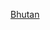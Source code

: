 {{navbox
| name   = 不丹足球
| title  = [[不丹足球]]
| state     = {{{state|autocollapse}}}
|listclass = hlist

| above  = [[不丹足球協會]]

| group1 = 國家隊
| list1  =
* [[不丹國家足球隊|男子]]
* [[Choden FC|U19]]
* [[不丹國家U17足球隊|U17]]
* [[不丹國家女子足球隊|女子]]
* [[不丹國家五人制足球隊|五人制足球]]

| group2 = 聯賽賽事
| list2  =
* [[不丹全國聯賽]]
* [[不丹足球甲級聯賽|甲級]]

| group3 = 著名比賽
| list3 =
* [[另一個決賽|不丹 4-0 蒙特塞拉特]]


}}<noinclude>
{{collapsible option}}

[[Category:各國足球導航模板|Bhutan]]

</noinclude>